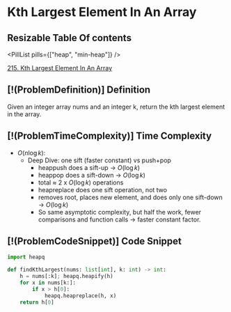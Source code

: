 # Kth Largest Element In An Array

## Resizable Table Of contents

<DifficultyBadge difficulty="medium" />

<PillList pills={["heap", "min-heap"]} />

[215. Kth Largest Element In An Array](https://leetcode.com/problems/kth-largest-element-in-an-array)

## [!(ProblemDefinition)] Definition

Given an integer array nums and an integer k, return the kth largest element in the array.

## [!(ProblemTimeComplexity)] Time Complexity

- $O(n \log k)$:
    - Deep Dive: one sift (faster constant) vs push+pop
        - heappush does a sift-up → $O(\log k)$
        - heappop does a sift-down → $O(\log k)$
        - total ≈ 2 x $O(\log k)$ operations
        - heapreplace does one sift operation, not two
        - removes root, places new element, and does only one sift-down → $O(\log k)$
        - So same asymptotic complexity, but half the work, fewer comparisons and function calls → faster constant factor.

## [!(ProblemCodeSnippet)] Code Snippet

```python meta="source=problems/215-kth-largest-element-in-an-array/solution.py"
import heapq

def findKthLargest(nums: list[int], k: int) -> int:
    h = nums[:k]; heapq.heapify(h)
    for x in nums[k:]:
        if x > h[0]:
            heapq.heapreplace(h, x) 
    return h[0]
```

